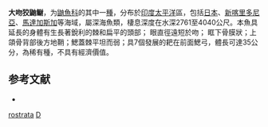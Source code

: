 {{Speciesbox
| taxon = Alcockia rostrata
| status = NE
| status_system = 
| image = Alcockia rostrata.jpg
| binomial_authority = [[Günther|Günther]], 1887
| synonyms = *''Porogadus rostratus''<br /><small>Günther, 1887</small>
}}

'''大吻狡鼬鳚'''，为[[鼬魚科|鼬魚科]]的其中一[[種|種]]，分布於[[印度|印度]][[太平洋|太平洋]]區，包括[[日本|日本]]、[[新喀里多尼亞|新喀里多尼亞]]、[[馬達加斯加|馬達加斯加]]等海域，屬深海魚類，棲息深度在水深2761至4040公尺。本魚具延長的身體有生長著銳利的棘和扁平的頭部； 眼直徑遠短於吻； 眶下骨膜狀；上頜骨背部後方地鞘；鰓蓋棘平坦而弱；具7個發展的耙在前面鰓弓，體長可達35公分，為稀有種，不具有經濟價值。

== 参考文献 ==
*{{FishBase_species|genus=Alcockia|species=rostrata|year=2011|month=12}}

{{魚類小作品}}
{{Taxonbar}}
[[Category:鼬魚科|rostrata]]
[[Category:_1887年描述的鱼类|D]]